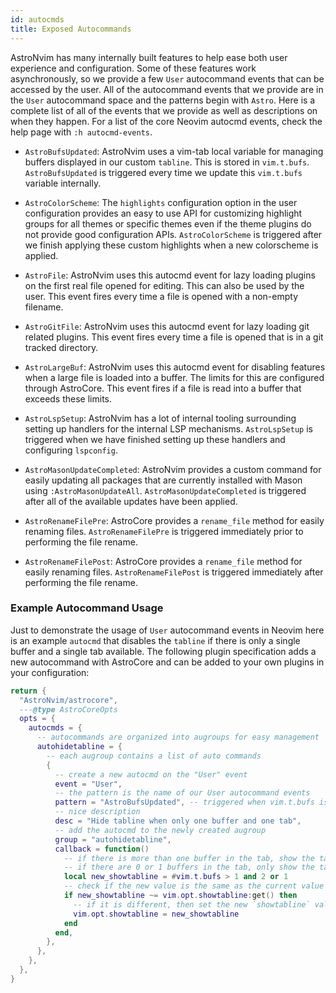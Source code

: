 ```yaml
---
id: autocmds
title: Exposed Autocommands
---
```


AstroNvim has many internally built features to help ease both user experience
and configuration. Some of these features work asynchronously, so we provide a
few `User` autocommand events that can be accessed by the user. All of the
autocommand events that we provide are in the `User` autocommand space and the
patterns begin with `Astro`. Here is a complete list of all of the events that
we provide as well as descriptions on when they happen. For a list of the core
Neovim autocmd events, check the help page with `:h autocmd-events`.

- `AstroBufsUpdated`: AstroNvim uses a vim-tab local variable for managing
  buffers displayed in our custom `tabline`. This is stored in `vim.t.bufs`.
  `AstroBufsUpdated` is triggered every time we update this `vim.t.bufs`
  variable internally.

- `AstroColorScheme`: The `highlights` configuration option in the user
  configuration provides an easy to use API for customizing highlight groups
  for all themes or specific themes even if the theme plugins do not provide
  good configuration APIs. `AstroColorScheme` is triggered after we finish
  applying these custom highlights when a new colorscheme is applied.

- `AstroFile`: AstroNvim uses this autocmd event for lazy loading plugins
  on the first real file opened for editing. This can also be used by the user.
  This event fires every time a file is opened with a non-empty filename.

- `AstroGitFile`: AstroNvim uses this autocmd event for lazy loading git related
  plugins. This event fires every time a file is opened that is in a git tracked
  directory.

- `AstroLargeBuf`: AstroNvim uses this autocmd event for disabling features when
  a large file is loaded into a buffer. The limits for this are configured through
  AstroCore. This event fires if a file is read into a buffer that exceeds these
  limits.

- `AstroLspSetup`: AstroNvim has a lot of internal tooling surrounding setting
  up handlers for the internal LSP mechanisms. `AstroLspSetup` is triggered when
  we have finished setting up these handlers and configuring `lspconfig`.

- `AstroMasonUpdateCompleted`: AstroNvim provides a custom command for easily
  updating all packages that are currently installed with Mason using
  `:AstroMasonUpdateAll`. `AstroMasonUpdateCompleted` is triggered after all of the
  available updates have been applied.

- `AstroRenameFilePre`: AstroCore provides a `rename_file` method for easily
  renaming files. `AstroRenameFilePre` is triggered immediately prior to
  performing the file rename.

- `AstroRenameFilePost`: AstroCore provides a `rename_file` method for easily
  renaming files. `AstroRenameFilePost` is triggered immediately after performing
  the file rename.

### Example Autocommand Usage

Just to demonstrate the usage of `User` autocommand events in Neovim here is an
example `autocmd` that disables the `tabline` if there is only a single buffer
and a single tab available. The following plugin specification adds a new
autocommand with AstroCore and can be added to your own plugins in your
configuration:

```lua title="lua/plugins/astrocore.lua"
return {
  "AstroNvim/astrocore",
  ---@type AstroCoreOpts
  opts = {
    autocmds = {
      -- autocommands are organized into augroups for easy management
      autohidetabline = {
        -- each augroup contains a list of auto commands
        {
          -- create a new autocmd on the "User" event
          event = "User",
          -- the pattern is the name of our User autocommand events
          pattern = "AstroBufsUpdated", -- triggered when vim.t.bufs is updated
          -- nice description
          desc = "Hide tabline when only one buffer and one tab",
          -- add the autocmd to the newly created augroup
          group = "autohidetabline",
          callback = function()
            -- if there is more than one buffer in the tab, show the tabline
            -- if there are 0 or 1 buffers in the tab, only show the tabline if there is more than one vim tab
            local new_showtabline = #vim.t.bufs > 1 and 2 or 1
            -- check if the new value is the same as the current value
            if new_showtabline ~= vim.opt.showtabline:get() then
              -- if it is different, then set the new `showtabline` value
              vim.opt.showtabline = new_showtabline
            end
          end,
        },
      },
    },
  },
}
```

